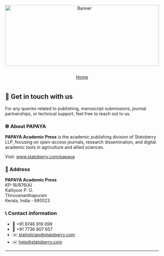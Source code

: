 ```{=html}
<div style="text-align: center; margin-bottom: 1em;">
  <img src="websitecover.webp"
       alt="Banner"
       style="width: 100%; max-height: 200px; object-fit: cover;">
</div>
```

<link rel="stylesheet" href="https://cdn.jsdelivr.net/npm/bootstrap-icons/font/bootstrap-icons.css" />

<!-- Horizontal Button Group -->

::: {style="display: flex; flex-wrap: wrap; gap: 1em; justify-content: center; margin-top: 1em;"}
<a href="index.qmd" class="btn btn-outline-secondary"> <i  class="bi bi-house"></i> Home </a>
:::

## 📮 Get in touch with us {.unnumbered}

For any queries related to publishing, manuscript submissions, journal partnerships, or technical support, feel free to reach out to us.

### 🌐 About PAPAYA {.unnumbered}

**PAPAYA Academic Press** is the academic publishing division of Statoberry LLP, focusing on open-access journals, research dissemination, and digital academic tools in agriculture and allied sciences.

Visit: [www.statoberry.com/papaya](https://www.statoberry.com/papaya)

### 🏢 Address {.unnumbered}

**PAPAYA Academic Press**\
KP-16/876(A)\
Kalliyoor P. O.\
Thiruvananthapuram\
Kerala, India - 695523

### 📞 Contact information {.unnumbered}

-   📱 +91 9746 919 099\
-   📱 +91 7736 807 657\
-   ✉️ [statistician\@statoberry.com](mailto:statistician@statoberry.com)\
-   ✉️ [help\@statoberry.com](mailto:help@statoberry.com)

------------------------------------------------------------------------

